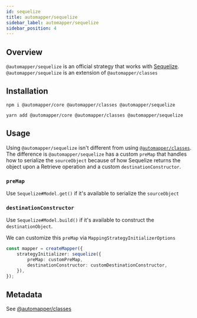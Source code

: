 ```yaml
---
id: sequelize
title: automapper/sequelize
sidebar_label: automapper/sequelize
sidebar_position: 4
---
```


## Overview

`@automapper/sequelize` is an official strategy that works with [Sequelize](https://sequelize.org/). `@automapper/sequelize` is an extension of `@automapper/classes`

## Installation

```shell
npm i @automapper/core @automapper/classes @automapper/sequelize
```

```shell
yarn add @automapper/core @automapper/classes @automapper/sequelize
```

## Usage

Using `@automapper/sequelize` isn't different from using [`@automapper/classes`](./classes#usage). The difference is `@automapper/sequelize` has a custom `preMap` that handles how to serialize the `sourceObject` because of how Sequelize returns the object upon a Retrieve operation and a custom `destinationConstructor`.

### `preMap`

Use `Sequelize#Model.get()` if it's available to serialize the `sourceObject`

### `destinationConstructor`

Use `Sequelize#Model.build()` if it's available to construct the `destinationObject`.

We can customize this `preMap` via `MappingStrategyInitializerOptions`

```ts
const mapper = createMapper({
    strategyInitializer: sequelize({
        preMap: customPreMap,
        destinationConstructor: customDestinationConstructor,
    }),
});
```

## Metadata

See [@automapper/classes](./classes#metadata)
